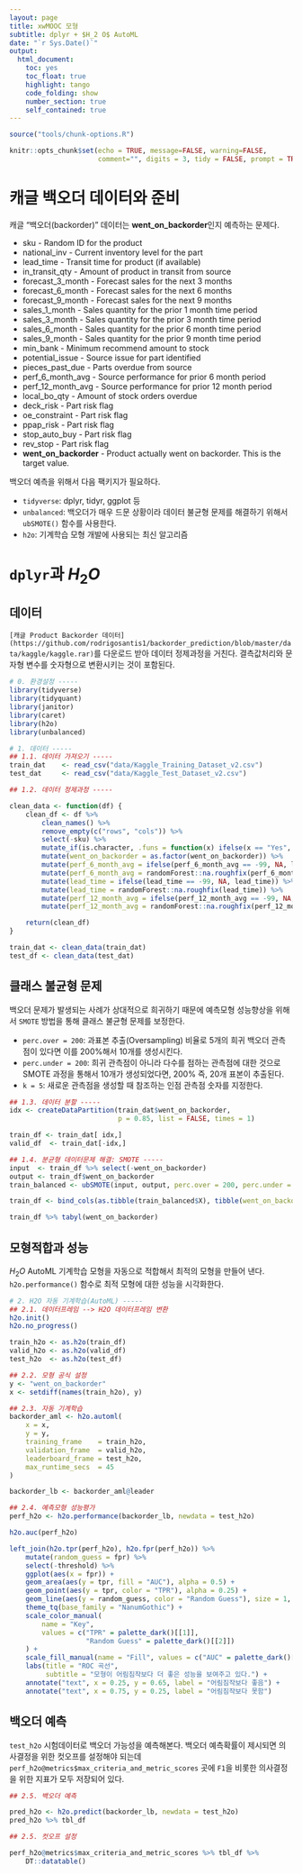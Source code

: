```yaml
---
layout: page
title: xwMOOC 모형
subtitle: dplyr + $H_2 O$ AutoML
date: "`r Sys.Date()`"
output:
  html_document: 
    toc: yes
    toc_float: true
    highlight: tango
    code_folding: show
    number_section: true
    self_contained: true
---
```

 
``` r
source("tools/chunk-options.R")

knitr::opts_chunk$set(echo = TRUE, message=FALSE, warning=FALSE,
                      comment="", digits = 3, tidy = FALSE, prompt = TRUE, fig.align = 'center')


```

# 캐글 백오더 데이터와 준비 {#kaggle-backorder-data}

캐글 "백오더(backorder)" 데이터는 **went_on_backorder**인지 예측하는 문제다.

- sku - Random ID for the product
- national_inv - Current inventory level for the part
- lead_time - Transit time for product (if available)
- in_transit_qty - Amount of product in transit from source
- forecast_3_month - Forecast sales for the next 3 months
- forecast_6_month - Forecast sales for the next 6 months
- forecast_9_month - Forecast sales for the next 9 months
- sales_1_month - Sales quantity for the prior 1 month time period
- sales_3_month - Sales quantity for the prior 3 month time period
- sales_6_month - Sales quantity for the prior 6 month time period
- sales_9_month - Sales quantity for the prior 9 month time period
- min_bank - Minimum recommend amount to stock
- potential_issue - Source issue for part identified
- pieces_past_due - Parts overdue from source
- perf_6_month_avg - Source performance for prior 6 month period
- perf_12_month_avg - Source performance for prior 12 month period
- local_bo_qty - Amount of stock orders overdue
- deck_risk - Part risk flag
- oe_constraint - Part risk flag
- ppap_risk - Part risk flag
- stop_auto_buy - Part risk flag
- rev_stop - Part risk flag
- **went_on_backorder** - Product actually went on backorder. This is the target value.

백오더 예측을 위해서 다음 팩키지가 필요하다.

- `tidyverse`: dplyr, tidyr, ggplot 등
- `unbalanced`: 백오더가 매우 드문 상황이라 데이터 불균형 문제를 해결하기 위해서 `ubSMOTE()` 함수를 사용한다.
- `h2o`: 기계학습 모형 개발에 사용되는 최신 알고리즘


# `dplyr`과 $H_2O$ {#kaggle-backorder-data}


## 데이터 {#kaggle-backorder-data-kaggle}

`[캐글 Product Backorder 데이터](https://github.com/rodrigosantis1/backorder_prediction/blob/master/data/kaggle/kaggle.rar)`를 
다운로드 받아 데이터 정제과정을 거친다. 결측값처리와 문자형 변수를 숫자형으로 변환시키는 것이 포함된다.

``` r
# 0. 환경설정 -----
library(tidyverse)
library(tidyquant)
library(janitor)
library(caret)
library(h2o)
library(unbalanced)

# 1. 데이터 -----
## 1.1. 데이터 가져오기 -----
train_dat    <- read_csv("data/Kaggle_Training_Dataset_v2.csv")
test_dat     <- read_csv("data/Kaggle_Test_Dataset_v2.csv")

## 1.2. 데이터 정제과정 -----

clean_data <- function(df) {
    clean_df <- df %>% 
        clean_names() %>% 
        remove_empty(c("rows", "cols")) %>% 
        select(-sku) %>% 
        mutate_if(is.character, .funs = function(x) ifelse(x == "Yes", 1, 0)) %>%
        mutate(went_on_backorder = as.factor(went_on_backorder)) %>% 
        mutate(perf_6_month_avg = ifelse(perf_6_month_avg == -99, NA, lead_time)) %>% 
        mutate(perf_6_month_avg = randomForest::na.roughfix(perf_6_month_avg)) %>% 
        mutate(lead_time = ifelse(lead_time == -99, NA, lead_time)) %>% 
        mutate(lead_time = randomForest::na.roughfix(lead_time)) %>% 
        mutate(perf_12_month_avg = ifelse(perf_12_month_avg == -99, NA, lead_time)) %>% 
        mutate(perf_12_month_avg = randomForest::na.roughfix(perf_12_month_avg))

    return(clean_df)
}

train_dat <- clean_data(train_dat)
test_df <- clean_data(test_dat)
```

## 클래스 불균형 문제 {#kaggle-backorder-data-kaggle-unbalance}

백오더 문제가 발생되는 사례가 상대적으로 희귀하기 때문에 예측모형 성능향상을 위해서 
`SMOTE` 방법을 통해 클래스 불균형 문제를 보정한다.

- `perc.over = 200`: 과표본 추출(Oversampling) 비율로 5개의 희귀 백오더 관측점이 있다면 이를 200%해서 10개를 생성시킨다.
- `perc.under = 200`: 희귀 관측점이 아니라 다수를 점하는 관측점에 대한 것으로 SMOTE 과정을 통해서 10개가 생성되었다면, 200% 즉, 20개 표본이 추출된다. 
- `k = 5`: 새로운 관측점을 생성할 때 참조하는 인점 관측점 숫자를 지정한다.

``` r
## 1.3. 데이터 분할 -----
idx <- createDataPartition(train_dat$went_on_backorder, 
                           p = 0.85, list = FALSE, times = 1)

train_df <- train_dat[ idx,]
valid_df  <- train_dat[-idx,]

## 1.4. 분균형 데이터문제 해결: SMOTE -----
input  <- train_df %>% select(-went_on_backorder)
output <- train_df$went_on_backorder 
train_balanced <- ubSMOTE(input, output, perc.over = 200, perc.under = 200, k = 5)

train_df <- bind_cols(as.tibble(train_balanced$X), tibble(went_on_backorder = train_balanced$Y))

train_df %>% tabyl(went_on_backorder)
```

## 모형적합과 성능 {#kaggle-backorder-data-kaggle-fit}

$H_2O$ AutoML 기계학습 모형을 자동으로 적합해서 최적의 모형을 만들어 낸다.
`h2o.performance()` 함수로 최적 모형에 대한 성능을 시각화한다.

``` r
# 2. H2O 자동 기계학습(AutoML) -----
## 2.1. 데이터프레임 --> H2O 데이터프레임 변환
h2o.init()
h2o.no_progress()

train_h2o <- as.h2o(train_df)
valid_h2o <- as.h2o(valid_df)
test_h2o  <- as.h2o(test_df)

## 2.2. 모형 공식 설정 
y <- "went_on_backorder"
x <- setdiff(names(train_h2o), y)

## 2.3. 자동 기계학습
backorder_aml <- h2o.automl(
    x = x, 
    y = y,
    training_frame    = train_h2o,
    validation_frame  = valid_h2o,
    leaderboard_frame = test_h2o,
    max_runtime_secs  = 45
)

backorder_lb <- backorder_aml@leader

## 2.4. 예측모형 성능평가
perf_h2o <- h2o.performance(backorder_lb, newdata = test_h2o) 

h2o.auc(perf_h2o)

left_join(h2o.tpr(perf_h2o), h2o.fpr(perf_h2o)) %>%
    mutate(random_guess = fpr) %>%
    select(-threshold) %>%
    ggplot(aes(x = fpr)) +
    geom_area(aes(y = tpr, fill = "AUC"), alpha = 0.5) +
    geom_point(aes(y = tpr, color = "TPR"), alpha = 0.25) +
    geom_line(aes(y = random_guess, color = "Random Guess"), size = 1, linetype = 2) +
    theme_tq(base_family = "NanumGothic") +
    scale_color_manual(
        name = "Key", 
        values = c("TPR" = palette_dark()[[1]],
                   "Random Guess" = palette_dark()[[2]])
    ) +
    scale_fill_manual(name = "Fill", values = c("AUC" = palette_dark()[[5]])) +
    labs(title = "ROC 곡선", 
         subtitle = "모형이 어림짐작보다 더 좋은 성능을 보여주고 있다.") +
    annotate("text", x = 0.25, y = 0.65, label = "어림짐작보다 좋음") +
    annotate("text", x = 0.75, y = 0.25, label = "어림짐작보다 못함")
```

## 백오더 예측 {#kaggle-backorder-data-kaggle-predict}

`test_h2o` 시험데이터로 백오더 가능성을 예측해본다.
백오더 예측확률이 제시되면 의사결정을 위한 컷오프를 설정해야 되는데 
`perf_h2o@metrics$max_criteria_and_metric_scores` 곳에 `F1`을 비롯한 의사결정을 위한 
지표가 모두 저장되어 있다.


``` r
## 2.5. 백오더 예측

pred_h2o <- h2o.predict(backorder_lb, newdata = test_h2o)
pred_h2o %>% tbl_df

## 2.5. 컷오프 설정 

perf_h2o@metrics$max_criteria_and_metric_scores %>% tbl_df %>% 
    DT::datatable()
```




